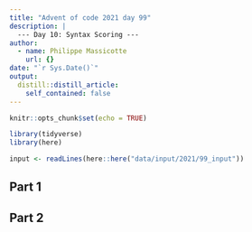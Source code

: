 ```yaml
---
title: "Advent of code 2021 day 99"
description: |
  --- Day 10: Syntax Scoring ---
author:
  - name: Philippe Massicotte
    url: {}
date: "`r Sys.Date()`"
output:
  distill::distill_article:
    self_contained: false
---
```



```r
knitr::opts_chunk$set(echo = TRUE)

library(tidyverse)
library(here)
```

```r
input <- readLines(here::here("data/input/2021/99_input"))
```



## Part 1

## Part 2
